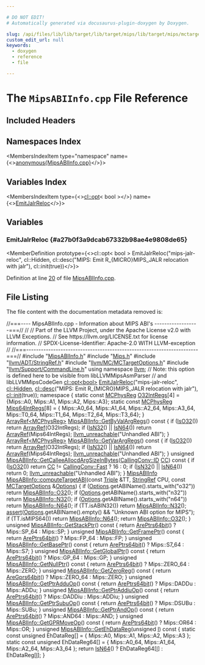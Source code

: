 ```yaml
---

# DO NOT EDIT!
# Automatically generated via docusaurus-plugin-doxygen by Doxygen.

slug: /api/files/lib/lib/target/lib/target/mips/lib/target/mips/mctargetdesc/mipsabiinfo-cpp
custom_edit_url: null
keywords:
  - doxygen
  - reference
  - file

---
```





# The `MipsABIInfo.cpp` File Reference

<DoxygenPage pluginConfig={pluginConfig}>



## Included Headers

<IncludesList>
<IncludesListItem
  filePath="MipsABIInfo.h"
  permalink="/docs/api/files/lib/lib/target/lib/target/mips/lib/target/mips/mctargetdesc/mipsabiinfo-h"
  isLocal="true" />
<IncludesListItem
  filePath="Mips.h"
  permalink="/docs/api/files/lib/lib/target/lib/target/mips/mips-h"
  isLocal="true" />
<IncludesListItem
  filePath="llvm/ADT/StringRef.h"
  permalink="/docs/api/files/include/include/llvm/include/llvm/adt/stringref-h"
  isLocal="true" />
<IncludesListItem
  filePath="llvm/MC/MCTargetOptions.h"
  permalink="/docs/api/files/include/include/llvm/include/llvm/mc/mctargetoptions-h"
  isLocal="true" />
<IncludesListItem
  filePath="llvm/Support/CommandLine.h"
  permalink="/docs/api/files/include/include/llvm/include/llvm/support/commandline-h"
  isLocal="true" />
</IncludesList>

## Namespaces Index

<MembersIndex>

<MembersIndexItem
  type="namespace"
  name={<><a href="/docs/api/namespaces/anonymous-mipsabiinfo-cpp-">anonymous&#123;MipsABIInfo.cpp&#125;</a></>}>
</MembersIndexItem>

</MembersIndex>

## Variables Index

<MembersIndex>

<MembersIndexItem
  type={<><a href="/docs/api/classes/llvm/cl/opt">cl::opt</a>&lt; bool &gt;</>}
  name={<><a href="#a27b0f3a9dcab67332b98ae4e9808de65">EmitJalrReloc</a></>}>
</MembersIndexItem>

</MembersIndex>


<SectionDefinition>

## Variables

### EmitJalrReloc {#a27b0f3a9dcab67332b98ae4e9808de65}

<MemberDefinition
  prototype={<>cl::opt&lt; bool &gt; EmitJalrReloc(&quot;mips-jalr-reloc&quot;, cl::Hidden, cl::desc(&quot;MIPS: Emit R&#95;&#123;MICRO&#125;MIPS&#95;JALR relocation with jalr&quot;), cl::init(true))</>}>

Definition at line <a href="#l00020">20</a> of file <a href="/docs/api/files/lib/lib/target/lib/target/mips/lib/target/mips/mctargetdesc/mipsabiinfo-cpp">MipsABIInfo.cpp</a>.
</MemberDefinition>

</SectionDefinition>

## File Listing

The file content with the documentation metadata removed is:

<ProgramListing>

<Link id="l00001" /><CodeLine lineNumber="1"><span class="doxyHighlightComment">//===---- MipsABIInfo.cpp - Information about MIPS ABI&#39;s ------------------===//</span></CodeLine>
<Link id="l00002" /><CodeLine lineNumber="2"><span class="doxyHighlightComment">//</span></CodeLine>
<Link id="l00003" /><CodeLine lineNumber="3"><span class="doxyHighlightComment">// Part of the LLVM Project, under the Apache License v2.0 with LLVM Exceptions.</span></CodeLine>
<Link id="l00004" /><CodeLine lineNumber="4"><span class="doxyHighlightComment">// See https://llvm.org/LICENSE.txt for license information.</span></CodeLine>
<Link id="l00005" /><CodeLine lineNumber="5"><span class="doxyHighlightComment">// SPDX-License-Identifier: Apache-2.0 WITH LLVM-exception</span></CodeLine>
<Link id="l00006" /><CodeLine lineNumber="6"><span class="doxyHighlightComment">//</span></CodeLine>
<Link id="l00007" /><CodeLine lineNumber="7"><span class="doxyHighlightComment">//===----------------------------------------------------------------------===//</span></CodeLine>
<Link id="l00008" /><CodeLine lineNumber="8"></CodeLine>
<Link id="l00009" /><CodeLine lineNumber="9"><span class="doxyHighlightPreprocessor">#include &quot;<a href="/docs/api/files/lib/lib/target/lib/target/mips/lib/target/mips/mctargetdesc/mipsabiinfo-h">MipsABIInfo.h</a>&quot;</span></CodeLine>
<Link id="l00010" /><CodeLine lineNumber="10"><span class="doxyHighlightPreprocessor">#include &quot;<a href="/docs/api/files/lib/lib/target/lib/target/mips/mips-h">Mips.h</a>&quot;</span></CodeLine>
<Link id="l00011" /><CodeLine lineNumber="11"><span class="doxyHighlightPreprocessor">#include &quot;<a href="/docs/api/files/include/include/llvm/include/llvm/adt/stringref-h">llvm/ADT/StringRef.h</a>&quot;</span></CodeLine>
<Link id="l00012" /><CodeLine lineNumber="12"><span class="doxyHighlightPreprocessor">#include &quot;<a href="/docs/api/files/include/include/llvm/include/llvm/mc/mctargetoptions-h">llvm/MC/MCTargetOptions.h</a>&quot;</span></CodeLine>
<Link id="l00013" /><CodeLine lineNumber="13"><span class="doxyHighlightPreprocessor">#include &quot;<a href="/docs/api/files/include/include/llvm/include/llvm/support/commandline-h">llvm/Support/CommandLine.h</a>&quot;</span></CodeLine>
<Link id="l00014" /><CodeLine lineNumber="14"></CodeLine>
<Link id="l00015" /><CodeLine lineNumber="15"><span class="doxyHighlightKeyword">using namespace </span><span class="doxyHighlight"><a href="/docs/api/namespaces/llvm">llvm</a>;</span></CodeLine>
<Link id="l00016" /><CodeLine lineNumber="16"></CodeLine>
<Link id="l00017" /><CodeLine lineNumber="17"><span class="doxyHighlightComment">// Note: this option is defined here to be visible from libLLVMMipsAsmParser</span></CodeLine>
<Link id="l00018" /><CodeLine lineNumber="18"><span class="doxyHighlightComment">//       and libLLVMMipsCodeGen</span></CodeLine>
<Link id="l00019" /><CodeLine lineNumber="19"><span class="doxyHighlight"><a href="/docs/api/classes/llvm/cl/opt">cl::opt&lt;bool&gt;</a></span></CodeLine>
<Link id="l00020" /><CodeLine lineNumber="20" lineLink="#a27b0f3a9dcab67332b98ae4e9808de65"><span class="doxyHighlight"><a href="#a27b0f3a9dcab67332b98ae4e9808de65">EmitJalrReloc</a>(</span><span class="doxyHighlightStringLiteral">&quot;mips-jalr-reloc&quot;</span><span class="doxyHighlight">, <a href="/docs/api/namespaces/llvm/cl/#a68075925a54790e71ca790e1d4f21a40a263ac008d8d31f13ce460395fc4cf7e6">cl::Hidden</a>,</span></CodeLine>
<Link id="l00021" /><CodeLine lineNumber="21"><span class="doxyHighlight">              <a href="/docs/api/structs/llvm/cl/desc">cl::desc</a>(</span><span class="doxyHighlightStringLiteral">&quot;MIPS: Emit R&#95;&#123;MICRO&#125;MIPS&#95;JALR relocation with jalr&quot;</span><span class="doxyHighlight">),</span></CodeLine>
<Link id="l00022" /><CodeLine lineNumber="22"><span class="doxyHighlight">              <a href="/docs/api/namespaces/llvm/cl/#ac12e6a8f3a1b511f0dee2ed6de0ae806">cl::init</a>(</span><span class="doxyHighlightKeyword">true</span><span class="doxyHighlight">));</span></CodeLine>
<Link id="l00023" /><CodeLine lineNumber="23"></CodeLine>
<Link id="l00024" /><CodeLine lineNumber="24" lineLink="/docs/api/namespaces/anonymous-mipsabiinfo-cpp-"><span class="doxyHighlightKeyword">namespace </span><span class="doxyHighlight">&#123;</span></CodeLine>
<Link id="l00025" /><CodeLine lineNumber="25" lineLink="/docs/api/namespaces/anonymous-mipsabiinfo-cpp-/#a4c3b04e58068210b2a9042d927fb6423"><span class="doxyHighlightKeyword">static</span><span class="doxyHighlight"> </span><span class="doxyHighlightKeyword">const</span><span class="doxyHighlight"> <a href="/docs/api/namespaces/llvm/#aad72cfbb210808985a9dc19f4e5d8542">MCPhysReg</a> <a href="/docs/api/namespaces/anonymous-mipsabiinfo-cpp-/#a4c3b04e58068210b2a9042d927fb6423">O32IntRegs</a>&#91;4&#93; = &#123;Mips::A0, Mips::A1, Mips::A2, Mips::A3&#125;;</span></CodeLine>
<Link id="l00026" /><CodeLine lineNumber="26"></CodeLine>
<Link id="l00027" /><CodeLine lineNumber="27" lineLink="/docs/api/namespaces/anonymous-mipsabiinfo-cpp-/#acf8d254f0cba9240f54f63621e9b3791"><span class="doxyHighlightKeyword">static</span><span class="doxyHighlight"> </span><span class="doxyHighlightKeyword">const</span><span class="doxyHighlight"> <a href="/docs/api/namespaces/llvm/#aad72cfbb210808985a9dc19f4e5d8542">MCPhysReg</a> <a href="/docs/api/namespaces/anonymous-mipsabiinfo-cpp-/#acf8d254f0cba9240f54f63621e9b3791">Mips64IntRegs</a>&#91;8&#93; = &#123;</span></CodeLine>
<Link id="l00028" /><CodeLine lineNumber="28"><span class="doxyHighlight">    Mips::A0&#95;64, Mips::A1&#95;64, Mips::A2&#95;64, Mips::A3&#95;64,</span></CodeLine>
<Link id="l00029" /><CodeLine lineNumber="29"><span class="doxyHighlight">    Mips::T0&#95;64, Mips::T1&#95;64, Mips::T2&#95;64, Mips::T3&#95;64&#125;;</span></CodeLine>
<Link id="l00030" /><CodeLine lineNumber="30"><span class="doxyHighlight">&#125;</span></CodeLine>
<Link id="l00031" /><CodeLine lineNumber="31"></CodeLine>
<Link id="l00032" /><CodeLine lineNumber="32" lineLink="/docs/api/classes/llvm/mipsabiinfo/#aa682266c506cc18c1949775a7886ed08"><span class="doxyHighlight"><a href="/docs/api/classes/llvm/arrayref">ArrayRef&lt;MCPhysReg&gt;</a> <a href="/docs/api/classes/llvm/mipsabiinfo/#aa682266c506cc18c1949775a7886ed08">MipsABIInfo::GetByValArgRegs</a>()</span><span class="doxyHighlightKeyword"> const </span><span class="doxyHighlight">&#123;</span></CodeLine>
<Link id="l00033" /><CodeLine lineNumber="33"><span class="doxyHighlight">  </span><span class="doxyHighlightKeywordFlow">if</span><span class="doxyHighlight"> (<a href="/docs/api/classes/llvm/mipsabiinfo/#aefb3a7a1d98e9fbb76e87a71aafdbc6d">IsO32</a>())</span></CodeLine>
<Link id="l00034" /><CodeLine lineNumber="34"><span class="doxyHighlight">    </span><span class="doxyHighlightKeywordFlow">return</span><span class="doxyHighlight"> <a href="/docs/api/namespaces/llvm/#ab9c6b351507d3c0730f4290919d43a12">ArrayRef</a>(O32IntRegs);</span></CodeLine>
<Link id="l00035" /><CodeLine lineNumber="35"><span class="doxyHighlight">  </span><span class="doxyHighlightKeywordFlow">if</span><span class="doxyHighlight"> (<a href="/docs/api/classes/llvm/mipsabiinfo/#ac59352a7ddd52db0dabe853439909dc6">IsN32</a>() || <a href="/docs/api/classes/llvm/mipsabiinfo/#a0630cff2e64996376ddcaa94211c4eac">IsN64</a>())</span></CodeLine>
<Link id="l00036" /><CodeLine lineNumber="36"><span class="doxyHighlight">    </span><span class="doxyHighlightKeywordFlow">return</span><span class="doxyHighlight"> <a href="/docs/api/namespaces/llvm/#ab9c6b351507d3c0730f4290919d43a12">ArrayRef</a>(Mips64IntRegs);</span></CodeLine>
<Link id="l00037" /><CodeLine lineNumber="37"><span class="doxyHighlight">  <a href="/docs/api/files/include/include/llvm/include/llvm/support/errorhandling-h/#ace243f5c25697a1107cce46626b3dc94">llvm&#95;unreachable</a>(</span><span class="doxyHighlightStringLiteral">&quot;Unhandled ABI&quot;</span><span class="doxyHighlight">);</span></CodeLine>
<Link id="l00038" /><CodeLine lineNumber="38"><span class="doxyHighlight">&#125;</span></CodeLine>
<Link id="l00039" /><CodeLine lineNumber="39"></CodeLine>
<Link id="l00040" /><CodeLine lineNumber="40" lineLink="/docs/api/classes/llvm/mipsabiinfo/#a20d7e1d4427cdefab35b5bd104f9f523"><span class="doxyHighlight"><a href="/docs/api/classes/llvm/arrayref">ArrayRef&lt;MCPhysReg&gt;</a> <a href="/docs/api/classes/llvm/mipsabiinfo/#a20d7e1d4427cdefab35b5bd104f9f523">MipsABIInfo::GetVarArgRegs</a>()</span><span class="doxyHighlightKeyword"> const </span><span class="doxyHighlight">&#123;</span></CodeLine>
<Link id="l00041" /><CodeLine lineNumber="41"><span class="doxyHighlight">  </span><span class="doxyHighlightKeywordFlow">if</span><span class="doxyHighlight"> (<a href="/docs/api/classes/llvm/mipsabiinfo/#aefb3a7a1d98e9fbb76e87a71aafdbc6d">IsO32</a>())</span></CodeLine>
<Link id="l00042" /><CodeLine lineNumber="42"><span class="doxyHighlight">    </span><span class="doxyHighlightKeywordFlow">return</span><span class="doxyHighlight"> <a href="/docs/api/namespaces/llvm/#ab9c6b351507d3c0730f4290919d43a12">ArrayRef</a>(O32IntRegs);</span></CodeLine>
<Link id="l00043" /><CodeLine lineNumber="43"><span class="doxyHighlight">  </span><span class="doxyHighlightKeywordFlow">if</span><span class="doxyHighlight"> (<a href="/docs/api/classes/llvm/mipsabiinfo/#ac59352a7ddd52db0dabe853439909dc6">IsN32</a>() || <a href="/docs/api/classes/llvm/mipsabiinfo/#a0630cff2e64996376ddcaa94211c4eac">IsN64</a>())</span></CodeLine>
<Link id="l00044" /><CodeLine lineNumber="44"><span class="doxyHighlight">    </span><span class="doxyHighlightKeywordFlow">return</span><span class="doxyHighlight"> <a href="/docs/api/namespaces/llvm/#ab9c6b351507d3c0730f4290919d43a12">ArrayRef</a>(Mips64IntRegs);</span></CodeLine>
<Link id="l00045" /><CodeLine lineNumber="45"><span class="doxyHighlight">  <a href="/docs/api/files/include/include/llvm/include/llvm/support/errorhandling-h/#ace243f5c25697a1107cce46626b3dc94">llvm&#95;unreachable</a>(</span><span class="doxyHighlightStringLiteral">&quot;Unhandled ABI&quot;</span><span class="doxyHighlight">);</span></CodeLine>
<Link id="l00046" /><CodeLine lineNumber="46"><span class="doxyHighlight">&#125;</span></CodeLine>
<Link id="l00047" /><CodeLine lineNumber="47"></CodeLine>
<Link id="l00048" /><CodeLine lineNumber="48" lineLink="/docs/api/classes/llvm/mipsabiinfo/#a5827191810a64527509ddc04472c4a07"><span class="doxyHighlightKeywordType">unsigned</span><span class="doxyHighlight"> <a href="/docs/api/classes/llvm/mipsabiinfo/#a5827191810a64527509ddc04472c4a07">MipsABIInfo::GetCalleeAllocdArgSizeInBytes</a>(<a href="/docs/api/namespaces/llvm/callingconv/#abdf8cf606905c10634e831390981b0ed">CallingConv::ID</a> <a href="/docs/api/files/lib/lib/target/lib/target/riscv/riscvredundantcopyelimination-cpp/#a77c69067ae8279bc00ab8757731e90d7">CC</a>)</span><span class="doxyHighlightKeyword"> const </span><span class="doxyHighlight">&#123;</span></CodeLine>
<Link id="l00049" /><CodeLine lineNumber="49"><span class="doxyHighlight">  </span><span class="doxyHighlightKeywordFlow">if</span><span class="doxyHighlight"> (<a href="/docs/api/classes/llvm/mipsabiinfo/#aefb3a7a1d98e9fbb76e87a71aafdbc6d">IsO32</a>())</span></CodeLine>
<Link id="l00050" /><CodeLine lineNumber="50"><span class="doxyHighlight">    </span><span class="doxyHighlightKeywordFlow">return</span><span class="doxyHighlight"> <a href="/docs/api/files/lib/lib/target/lib/target/riscv/riscvredundantcopyelimination-cpp/#a77c69067ae8279bc00ab8757731e90d7">CC</a> != <a href="/docs/api/namespaces/llvm/callingconv/#ac6aa1387c4375260e2468eb5a77fdb4cabc8e2ee40a84687a9e12fd08784b87ba">CallingConv::Fast</a> ? 16 : 0;</span></CodeLine>
<Link id="l00051" /><CodeLine lineNumber="51"><span class="doxyHighlight">  </span><span class="doxyHighlightKeywordFlow">if</span><span class="doxyHighlight"> (<a href="/docs/api/classes/llvm/mipsabiinfo/#ac59352a7ddd52db0dabe853439909dc6">IsN32</a>() || <a href="/docs/api/classes/llvm/mipsabiinfo/#a0630cff2e64996376ddcaa94211c4eac">IsN64</a>())</span></CodeLine>
<Link id="l00052" /><CodeLine lineNumber="52"><span class="doxyHighlight">    </span><span class="doxyHighlightKeywordFlow">return</span><span class="doxyHighlight"> 0;</span></CodeLine>
<Link id="l00053" /><CodeLine lineNumber="53"><span class="doxyHighlight">  <a href="/docs/api/files/include/include/llvm/include/llvm/support/errorhandling-h/#ace243f5c25697a1107cce46626b3dc94">llvm&#95;unreachable</a>(</span><span class="doxyHighlightStringLiteral">&quot;Unhandled ABI&quot;</span><span class="doxyHighlight">);</span></CodeLine>
<Link id="l00054" /><CodeLine lineNumber="54"><span class="doxyHighlight">&#125;</span></CodeLine>
<Link id="l00055" /><CodeLine lineNumber="55"></CodeLine>
<Link id="l00056" /><CodeLine lineNumber="56" lineLink="/docs/api/classes/llvm/mipsabiinfo/#a87e5ac48dc2d9e13a26e34521926876a"><span class="doxyHighlight"><a href="/docs/api/classes/llvm/mipsabiinfo/#a14c61ea10fcd6e85592b6c02eb3699a7">MipsABIInfo</a> <a href="/docs/api/classes/llvm/mipsabiinfo/#a87e5ac48dc2d9e13a26e34521926876a">MipsABIInfo::computeTargetABI</a>(</span><span class="doxyHighlightKeyword">const</span><span class="doxyHighlight"> <a href="/docs/api/classes/llvm/triple">Triple</a> &amp;TT, <a href="/docs/api/classes/llvm/stringref">StringRef</a> CPU,</span></CodeLine>
<Link id="l00057" /><CodeLine lineNumber="57"><span class="doxyHighlight">                                          </span><span class="doxyHighlightKeyword">const</span><span class="doxyHighlight"> <a href="/docs/api/classes/llvm/mctargetoptions">MCTargetOptions</a> &amp;<a href="/docs/api/files/lib/lib/debuginfo/lib/debuginfo/logicalview/lib/debuginfo/logicalview/core/lvoptions-cpp/#ab4088b7a11f3cbc38ac16a6e9c72494e">Options</a>) &#123;</span></CodeLine>
<Link id="l00058" /><CodeLine lineNumber="58"><span class="doxyHighlight">  </span><span class="doxyHighlightKeywordFlow">if</span><span class="doxyHighlight"> (<a href="/docs/api/files/lib/lib/debuginfo/lib/debuginfo/logicalview/lib/debuginfo/logicalview/core/lvoptions-cpp/#ab4088b7a11f3cbc38ac16a6e9c72494e">Options</a>.getABIName().starts&#95;with(</span><span class="doxyHighlightStringLiteral">&quot;o32&quot;</span><span class="doxyHighlight">))</span></CodeLine>
<Link id="l00059" /><CodeLine lineNumber="59"><span class="doxyHighlight">    </span><span class="doxyHighlightKeywordFlow">return</span><span class="doxyHighlight"> <a href="/docs/api/classes/llvm/mipsabiinfo/#a11526f61f6c73d495cd72ff6bd688dfd">MipsABIInfo::O32</a>();</span></CodeLine>
<Link id="l00060" /><CodeLine lineNumber="60"><span class="doxyHighlight">  </span><span class="doxyHighlightKeywordFlow">if</span><span class="doxyHighlight"> (<a href="/docs/api/files/lib/lib/debuginfo/lib/debuginfo/logicalview/lib/debuginfo/logicalview/core/lvoptions-cpp/#ab4088b7a11f3cbc38ac16a6e9c72494e">Options</a>.getABIName().starts&#95;with(</span><span class="doxyHighlightStringLiteral">&quot;n32&quot;</span><span class="doxyHighlight">))</span></CodeLine>
<Link id="l00061" /><CodeLine lineNumber="61"><span class="doxyHighlight">    </span><span class="doxyHighlightKeywordFlow">return</span><span class="doxyHighlight"> <a href="/docs/api/classes/llvm/mipsabiinfo/#a49f6189dad91aa91e65bb954b0a4cfab">MipsABIInfo::N32</a>();</span></CodeLine>
<Link id="l00062" /><CodeLine lineNumber="62"><span class="doxyHighlight">  </span><span class="doxyHighlightKeywordFlow">if</span><span class="doxyHighlight"> (<a href="/docs/api/files/lib/lib/debuginfo/lib/debuginfo/logicalview/lib/debuginfo/logicalview/core/lvoptions-cpp/#ab4088b7a11f3cbc38ac16a6e9c72494e">Options</a>.getABIName().starts&#95;with(</span><span class="doxyHighlightStringLiteral">&quot;n64&quot;</span><span class="doxyHighlight">))</span></CodeLine>
<Link id="l00063" /><CodeLine lineNumber="63"><span class="doxyHighlight">    </span><span class="doxyHighlightKeywordFlow">return</span><span class="doxyHighlight"> <a href="/docs/api/classes/llvm/mipsabiinfo/#a5e17d38855b4505b183e0a3d75040c81">MipsABIInfo::N64</a>();</span></CodeLine>
<Link id="l00064" /><CodeLine lineNumber="64"><span class="doxyHighlight">  </span><span class="doxyHighlightKeywordFlow">if</span><span class="doxyHighlight"> (TT.isABIN32())</span></CodeLine>
<Link id="l00065" /><CodeLine lineNumber="65"><span class="doxyHighlight">    </span><span class="doxyHighlightKeywordFlow">return</span><span class="doxyHighlight"> <a href="/docs/api/classes/llvm/mipsabiinfo/#a49f6189dad91aa91e65bb954b0a4cfab">MipsABIInfo::N32</a>();</span></CodeLine>
<Link id="l00066" /><CodeLine lineNumber="66"><span class="doxyHighlight">  <a href="/docs/api/files/lib/lib/target/lib/target/amdgpu/silowercontrolflow-cpp/#a4868c5d81c5ccc98c47aeab6244346a0">assert</a>(<a href="/docs/api/files/lib/lib/debuginfo/lib/debuginfo/logicalview/lib/debuginfo/logicalview/core/lvoptions-cpp/#ab4088b7a11f3cbc38ac16a6e9c72494e">Options</a>.getABIName().empty() &amp;&amp; </span><span class="doxyHighlightStringLiteral">&quot;Unknown ABI option for MIPS&quot;</span><span class="doxyHighlight">);</span></CodeLine>
<Link id="l00067" /><CodeLine lineNumber="67"></CodeLine>
<Link id="l00068" /><CodeLine lineNumber="68"><span class="doxyHighlight">  </span><span class="doxyHighlightKeywordFlow">if</span><span class="doxyHighlight"> (TT.isMIPS64())</span></CodeLine>
<Link id="l00069" /><CodeLine lineNumber="69"><span class="doxyHighlight">    </span><span class="doxyHighlightKeywordFlow">return</span><span class="doxyHighlight"> <a href="/docs/api/classes/llvm/mipsabiinfo/#a5e17d38855b4505b183e0a3d75040c81">MipsABIInfo::N64</a>();</span></CodeLine>
<Link id="l00070" /><CodeLine lineNumber="70"><span class="doxyHighlight">  </span><span class="doxyHighlightKeywordFlow">return</span><span class="doxyHighlight"> <a href="/docs/api/classes/llvm/mipsabiinfo/#a11526f61f6c73d495cd72ff6bd688dfd">MipsABIInfo::O32</a>();</span></CodeLine>
<Link id="l00071" /><CodeLine lineNumber="71"><span class="doxyHighlight">&#125;</span></CodeLine>
<Link id="l00072" /><CodeLine lineNumber="72"></CodeLine>
<Link id="l00073" /><CodeLine lineNumber="73" lineLink="/docs/api/classes/llvm/mipsabiinfo/#a45acf10e3fa054fb114f5cad80d98bae"><span class="doxyHighlightKeywordType">unsigned</span><span class="doxyHighlight"> <a href="/docs/api/classes/llvm/mipsabiinfo/#a45acf10e3fa054fb114f5cad80d98bae">MipsABIInfo::GetStackPtr</a>()</span><span class="doxyHighlightKeyword"> const </span><span class="doxyHighlight">&#123;</span></CodeLine>
<Link id="l00074" /><CodeLine lineNumber="74"><span class="doxyHighlight">  </span><span class="doxyHighlightKeywordFlow">return</span><span class="doxyHighlight"> <a href="/docs/api/classes/llvm/mipsabiinfo/#a2a988fc1c2adb8253ffbb3c297a5624c">ArePtrs64bit</a>() ? Mips::SP&#95;64 : Mips::SP;</span></CodeLine>
<Link id="l00075" /><CodeLine lineNumber="75"><span class="doxyHighlight">&#125;</span></CodeLine>
<Link id="l00076" /><CodeLine lineNumber="76"></CodeLine>
<Link id="l00077" /><CodeLine lineNumber="77" lineLink="/docs/api/classes/llvm/mipsabiinfo/#a7d2780f625a6691e866aa0a34556fc3a"><span class="doxyHighlightKeywordType">unsigned</span><span class="doxyHighlight"> <a href="/docs/api/classes/llvm/mipsabiinfo/#a7d2780f625a6691e866aa0a34556fc3a">MipsABIInfo::GetFramePtr</a>()</span><span class="doxyHighlightKeyword"> const </span><span class="doxyHighlight">&#123;</span></CodeLine>
<Link id="l00078" /><CodeLine lineNumber="78"><span class="doxyHighlight">  </span><span class="doxyHighlightKeywordFlow">return</span><span class="doxyHighlight"> <a href="/docs/api/classes/llvm/mipsabiinfo/#a2a988fc1c2adb8253ffbb3c297a5624c">ArePtrs64bit</a>() ? Mips::FP&#95;64 : Mips::FP;</span></CodeLine>
<Link id="l00079" /><CodeLine lineNumber="79"><span class="doxyHighlight">&#125;</span></CodeLine>
<Link id="l00080" /><CodeLine lineNumber="80"></CodeLine>
<Link id="l00081" /><CodeLine lineNumber="81" lineLink="/docs/api/classes/llvm/mipsabiinfo/#aca51a53566aa81408345e5e29c8bacb2"><span class="doxyHighlightKeywordType">unsigned</span><span class="doxyHighlight"> <a href="/docs/api/classes/llvm/mipsabiinfo/#aca51a53566aa81408345e5e29c8bacb2">MipsABIInfo::GetBasePtr</a>()</span><span class="doxyHighlightKeyword"> const </span><span class="doxyHighlight">&#123;</span></CodeLine>
<Link id="l00082" /><CodeLine lineNumber="82"><span class="doxyHighlight">  </span><span class="doxyHighlightKeywordFlow">return</span><span class="doxyHighlight"> <a href="/docs/api/classes/llvm/mipsabiinfo/#a2a988fc1c2adb8253ffbb3c297a5624c">ArePtrs64bit</a>() ? Mips::S7&#95;64 : Mips::S7;</span></CodeLine>
<Link id="l00083" /><CodeLine lineNumber="83"><span class="doxyHighlight">&#125;</span></CodeLine>
<Link id="l00084" /><CodeLine lineNumber="84"></CodeLine>
<Link id="l00085" /><CodeLine lineNumber="85" lineLink="/docs/api/classes/llvm/mipsabiinfo/#a06c1c614fb8e1240ee98815d6c1ba4f0"><span class="doxyHighlightKeywordType">unsigned</span><span class="doxyHighlight"> <a href="/docs/api/classes/llvm/mipsabiinfo/#a06c1c614fb8e1240ee98815d6c1ba4f0">MipsABIInfo::GetGlobalPtr</a>()</span><span class="doxyHighlightKeyword"> const </span><span class="doxyHighlight">&#123;</span></CodeLine>
<Link id="l00086" /><CodeLine lineNumber="86"><span class="doxyHighlight">  </span><span class="doxyHighlightKeywordFlow">return</span><span class="doxyHighlight"> <a href="/docs/api/classes/llvm/mipsabiinfo/#a2a988fc1c2adb8253ffbb3c297a5624c">ArePtrs64bit</a>() ? Mips::GP&#95;64 : Mips::GP;</span></CodeLine>
<Link id="l00087" /><CodeLine lineNumber="87"><span class="doxyHighlight">&#125;</span></CodeLine>
<Link id="l00088" /><CodeLine lineNumber="88"></CodeLine>
<Link id="l00089" /><CodeLine lineNumber="89" lineLink="/docs/api/classes/llvm/mipsabiinfo/#aa9e3696aa316a1d862931ad0c858e09b"><span class="doxyHighlightKeywordType">unsigned</span><span class="doxyHighlight"> <a href="/docs/api/classes/llvm/mipsabiinfo/#aa9e3696aa316a1d862931ad0c858e09b">MipsABIInfo::GetNullPtr</a>()</span><span class="doxyHighlightKeyword"> const </span><span class="doxyHighlight">&#123;</span></CodeLine>
<Link id="l00090" /><CodeLine lineNumber="90"><span class="doxyHighlight">  </span><span class="doxyHighlightKeywordFlow">return</span><span class="doxyHighlight"> <a href="/docs/api/classes/llvm/mipsabiinfo/#a2a988fc1c2adb8253ffbb3c297a5624c">ArePtrs64bit</a>() ? Mips::ZERO&#95;64 : Mips::ZERO;</span></CodeLine>
<Link id="l00091" /><CodeLine lineNumber="91"><span class="doxyHighlight">&#125;</span></CodeLine>
<Link id="l00092" /><CodeLine lineNumber="92"></CodeLine>
<Link id="l00093" /><CodeLine lineNumber="93" lineLink="/docs/api/classes/llvm/mipsabiinfo/#a550835f67b4830bb7c19218e6d6566ef"><span class="doxyHighlightKeywordType">unsigned</span><span class="doxyHighlight"> <a href="/docs/api/classes/llvm/mipsabiinfo/#a550835f67b4830bb7c19218e6d6566ef">MipsABIInfo::GetZeroReg</a>()</span><span class="doxyHighlightKeyword"> const </span><span class="doxyHighlight">&#123;</span></CodeLine>
<Link id="l00094" /><CodeLine lineNumber="94"><span class="doxyHighlight">  </span><span class="doxyHighlightKeywordFlow">return</span><span class="doxyHighlight"> <a href="/docs/api/classes/llvm/mipsabiinfo/#a0551766c1aa7fa28012947a1cbd2f0ce">AreGprs64bit</a>() ? Mips::ZERO&#95;64 : Mips::ZERO;</span></CodeLine>
<Link id="l00095" /><CodeLine lineNumber="95"><span class="doxyHighlight">&#125;</span></CodeLine>
<Link id="l00096" /><CodeLine lineNumber="96"></CodeLine>
<Link id="l00097" /><CodeLine lineNumber="97" lineLink="/docs/api/classes/llvm/mipsabiinfo/#abe8ed016793fcba9cb5301e90025840d"><span class="doxyHighlightKeywordType">unsigned</span><span class="doxyHighlight"> <a href="/docs/api/classes/llvm/mipsabiinfo/#abe8ed016793fcba9cb5301e90025840d">MipsABIInfo::GetPtrAdduOp</a>()</span><span class="doxyHighlightKeyword"> const </span><span class="doxyHighlight">&#123;</span></CodeLine>
<Link id="l00098" /><CodeLine lineNumber="98"><span class="doxyHighlight">  </span><span class="doxyHighlightKeywordFlow">return</span><span class="doxyHighlight"> <a href="/docs/api/classes/llvm/mipsabiinfo/#a2a988fc1c2adb8253ffbb3c297a5624c">ArePtrs64bit</a>() ? Mips::DADDu : Mips::ADDu;</span></CodeLine>
<Link id="l00099" /><CodeLine lineNumber="99"><span class="doxyHighlight">&#125;</span></CodeLine>
<Link id="l00100" /><CodeLine lineNumber="100"></CodeLine>
<Link id="l00101" /><CodeLine lineNumber="101" lineLink="/docs/api/classes/llvm/mipsabiinfo/#a656432cd552486086064a5af478c8b07"><span class="doxyHighlightKeywordType">unsigned</span><span class="doxyHighlight"> <a href="/docs/api/classes/llvm/mipsabiinfo/#a656432cd552486086064a5af478c8b07">MipsABIInfo::GetPtrAddiuOp</a>()</span><span class="doxyHighlightKeyword"> const </span><span class="doxyHighlight">&#123;</span></CodeLine>
<Link id="l00102" /><CodeLine lineNumber="102"><span class="doxyHighlight">  </span><span class="doxyHighlightKeywordFlow">return</span><span class="doxyHighlight"> <a href="/docs/api/classes/llvm/mipsabiinfo/#a2a988fc1c2adb8253ffbb3c297a5624c">ArePtrs64bit</a>() ? Mips::DADDiu : Mips::ADDiu;</span></CodeLine>
<Link id="l00103" /><CodeLine lineNumber="103"><span class="doxyHighlight">&#125;</span></CodeLine>
<Link id="l00104" /><CodeLine lineNumber="104"></CodeLine>
<Link id="l00105" /><CodeLine lineNumber="105" lineLink="/docs/api/classes/llvm/mipsabiinfo/#acb0e923f97df02841ea645644c2bc035"><span class="doxyHighlightKeywordType">unsigned</span><span class="doxyHighlight"> <a href="/docs/api/classes/llvm/mipsabiinfo/#acb0e923f97df02841ea645644c2bc035">MipsABIInfo::GetPtrSubuOp</a>()</span><span class="doxyHighlightKeyword"> const </span><span class="doxyHighlight">&#123;</span></CodeLine>
<Link id="l00106" /><CodeLine lineNumber="106"><span class="doxyHighlight">  </span><span class="doxyHighlightKeywordFlow">return</span><span class="doxyHighlight"> <a href="/docs/api/classes/llvm/mipsabiinfo/#a2a988fc1c2adb8253ffbb3c297a5624c">ArePtrs64bit</a>() ? Mips::DSUBu : Mips::SUBu;</span></CodeLine>
<Link id="l00107" /><CodeLine lineNumber="107"><span class="doxyHighlight">&#125;</span></CodeLine>
<Link id="l00108" /><CodeLine lineNumber="108"></CodeLine>
<Link id="l00109" /><CodeLine lineNumber="109" lineLink="/docs/api/classes/llvm/mipsabiinfo/#a7135f4d7ca1aaadc2f5d2f93c9dbda51"><span class="doxyHighlightKeywordType">unsigned</span><span class="doxyHighlight"> <a href="/docs/api/classes/llvm/mipsabiinfo/#a7135f4d7ca1aaadc2f5d2f93c9dbda51">MipsABIInfo::GetPtrAndOp</a>()</span><span class="doxyHighlightKeyword"> const </span><span class="doxyHighlight">&#123;</span></CodeLine>
<Link id="l00110" /><CodeLine lineNumber="110"><span class="doxyHighlight">  </span><span class="doxyHighlightKeywordFlow">return</span><span class="doxyHighlight"> <a href="/docs/api/classes/llvm/mipsabiinfo/#a2a988fc1c2adb8253ffbb3c297a5624c">ArePtrs64bit</a>() ? Mips::AND64 : Mips::AND;</span></CodeLine>
<Link id="l00111" /><CodeLine lineNumber="111"><span class="doxyHighlight">&#125;</span></CodeLine>
<Link id="l00112" /><CodeLine lineNumber="112"></CodeLine>
<Link id="l00113" /><CodeLine lineNumber="113" lineLink="/docs/api/classes/llvm/mipsabiinfo/#a301ece4a7472f2b8bcf8598a92fb61d3"><span class="doxyHighlightKeywordType">unsigned</span><span class="doxyHighlight"> <a href="/docs/api/classes/llvm/mipsabiinfo/#a301ece4a7472f2b8bcf8598a92fb61d3">MipsABIInfo::GetGPRMoveOp</a>()</span><span class="doxyHighlightKeyword"> const </span><span class="doxyHighlight">&#123;</span></CodeLine>
<Link id="l00114" /><CodeLine lineNumber="114"><span class="doxyHighlight">  </span><span class="doxyHighlightKeywordFlow">return</span><span class="doxyHighlight"> <a href="/docs/api/classes/llvm/mipsabiinfo/#a2a988fc1c2adb8253ffbb3c297a5624c">ArePtrs64bit</a>() ? Mips::OR64 : Mips::OR;</span></CodeLine>
<Link id="l00115" /><CodeLine lineNumber="115"><span class="doxyHighlight">&#125;</span></CodeLine>
<Link id="l00116" /><CodeLine lineNumber="116"></CodeLine>
<Link id="l00117" /><CodeLine lineNumber="117" lineLink="/docs/api/classes/llvm/mipsabiinfo/#a1e91c4477e0bd5aeb3623c9deecab93b"><span class="doxyHighlightKeywordType">unsigned</span><span class="doxyHighlight"> <a href="/docs/api/classes/llvm/mipsabiinfo/#a1e91c4477e0bd5aeb3623c9deecab93b">MipsABIInfo::GetEhDataReg</a>(</span><span class="doxyHighlightKeywordType">unsigned</span><span class="doxyHighlight"> <a href="/docs/api/files/lib/lib/support/md5-cpp/#ac0eafdc9ee161b71e7af98af736952fd">I</a>)</span><span class="doxyHighlightKeyword"> const </span><span class="doxyHighlight">&#123;</span></CodeLine>
<Link id="l00118" /><CodeLine lineNumber="118"><span class="doxyHighlight">  </span><span class="doxyHighlightKeyword">static</span><span class="doxyHighlight"> </span><span class="doxyHighlightKeyword">const</span><span class="doxyHighlight"> </span><span class="doxyHighlightKeywordType">unsigned</span><span class="doxyHighlight"> EhDataReg&#91;&#93; = &#123;</span></CodeLine>
<Link id="l00119" /><CodeLine lineNumber="119"><span class="doxyHighlight">    Mips::A0, Mips::A1, Mips::A2, Mips::A3</span></CodeLine>
<Link id="l00120" /><CodeLine lineNumber="120"><span class="doxyHighlight">  &#125;;</span></CodeLine>
<Link id="l00121" /><CodeLine lineNumber="121"><span class="doxyHighlight">  </span><span class="doxyHighlightKeyword">static</span><span class="doxyHighlight"> </span><span class="doxyHighlightKeyword">const</span><span class="doxyHighlight"> </span><span class="doxyHighlightKeywordType">unsigned</span><span class="doxyHighlight"> EhDataReg64&#91;&#93; = &#123;</span></CodeLine>
<Link id="l00122" /><CodeLine lineNumber="122"><span class="doxyHighlight">    Mips::A0&#95;64, Mips::A1&#95;64, Mips::A2&#95;64, Mips::A3&#95;64</span></CodeLine>
<Link id="l00123" /><CodeLine lineNumber="123"><span class="doxyHighlight">  &#125;;</span></CodeLine>
<Link id="l00124" /><CodeLine lineNumber="124"></CodeLine>
<Link id="l00125" /><CodeLine lineNumber="125"><span class="doxyHighlight">  </span><span class="doxyHighlightKeywordFlow">return</span><span class="doxyHighlight"> <a href="/docs/api/classes/llvm/mipsabiinfo/#a0630cff2e64996376ddcaa94211c4eac">IsN64</a>() ? EhDataReg64&#91;<a href="/docs/api/files/lib/lib/support/md5-cpp/#ac0eafdc9ee161b71e7af98af736952fd">I</a>&#93; : EhDataReg&#91;<a href="/docs/api/files/lib/lib/support/md5-cpp/#ac0eafdc9ee161b71e7af98af736952fd">I</a>&#93;;</span></CodeLine>
<Link id="l00126" /><CodeLine lineNumber="126"><span class="doxyHighlight">&#125;</span></CodeLine>

</ProgramListing>


</DoxygenPage>
